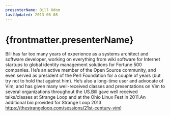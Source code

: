 ```yaml
---
presenterName: Bill Odom
lastUpdated: 2013-06-08
---
```


# {frontmatter.presenterName}
Bill has far too many
years of experience as a systems architect and software developer,
working on everything from wiki software for Internet startups to
global identity management solutions for Fortune 500 companies.
He’s an active member of the Open Source community, and even served
as president of the Perl Foundation for a couple of years (but try
not to hold that against him). He’s also a long-time user and
advocate of Vim, and has given many well-received classes and
presentations on Vim to several organizations throughout the
US.Bill gave well received
talks/classes at Strange Loop and at the Ohio Linux Fest in
2011.An additional bio
provided for Strange Loop 2013 https://thestrangeloop.com/sessions/21st-century-vim)